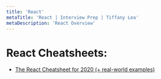 ```yaml
---
title: 'React'
metaTitle: 'React | Interview Prep | Tiffany Lea'
metaDescription: 'React Overview'
---
```


# React Cheatsheets:

- [The React Cheatsheet for 2020 (+ real-world examples)](https://www.freecodecamp.org/news/the-react-cheatsheet-for-2020/)
